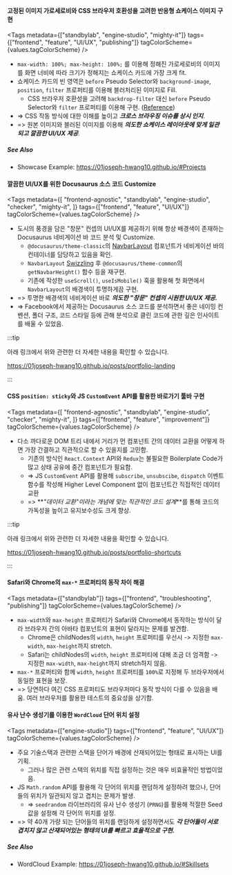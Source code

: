 
#### 고정된 이미지 가로세로비와 CSS 브라우저 호환성을 고려한 반응형 쇼케이스 이미지 구현

<Tags
  metadata={["standbylab", "engine-studio", "mighty-it"]}
  tags={["frontend", "feature", "UI/UX", "publishing"]}
  tagColorScheme={values.tagColorScheme}
/>

- `max-width: 100%; max-height: 100%;` 를 이용해 정해진 가로세로비의 이미지를 화면 너비에 따라 크기가 정해지는 쇼케이스 카드에 가장 크게 fit.
- 쇼케이스 카드의 빈 영역은 `before` Pseudo Selector와 `background-image`, `position`, `filter` 프로퍼티를 이용해 블러처리된 이미지로 Fill.
  - CSS 브라우저 호환성을 고려해 `backdrop-filter` 대신 `before` Pseudo Selector와 `filter` 프로퍼티를 이용해 구현. ([Reference](https://dev.to/rolandixor/achieving-backdrop-blur-without-backdrop-filter-16ii))
- => CSS 작동 방식에 대한 이해를 높이고 _**크로스 브라우징 이슈를 상시 인지**_.
- => 원본 이미지와 블러된 이미지를 이용해 _**의도한 쇼케이스 레이아웃에 맞게 일관되고 깔끔한 UI/UX 제공**_.

##### See Also

- Showcase Example: https://01joseph-hwang10.github.io/#Projects

#### 깔끔한 UI/UX를 위한 Docusaurus 소스 코드 Customize

<Tags
  metadata={[
    "frontend-agnostic",
    "standbylab",
    "engine-studio",
    "checker",
    "mighty-it",
  ]}
  tags={["frontend", "feature", "UI/UX"]}
  tagColorScheme={values.tagColorScheme}
/>

- 도시의 풍경을 담은 "창문" 컨셉의 UI/UX를 제공하기 위해 항상 배경색이 존재하는 Docusaurus 네비게이션 바 코드 분석 및 Customize.
  - `@docusaurus/theme-classic`의 [NavbarLayout](https://github.com/facebook/docusaurus/blob/main/packages/docusaurus-theme-classic/src/theme/Navbar/Layout/index.tsx) 컴포넌트가 네비게이션 바의 컨테이너를 담당하고 있음을 확인.
  - `NavbarLayout` [Swizzling](https://docusaurus.io/docs/swizzling) 후 `@docusaurus/theme-common`의 `getNavbarHeight()` 함수 등을 재구현.
  - 기존에 작성한 `useScroll()`, `useIsMobile()` 훅을 활용해 첫 화면에서 `NavbarLayout`의 배경색이 투명하게끔 구현.
- => 투명한 배경색의 네비게이션 바로 _**의도한 "창문" 컨셉의 시원한 UI/UX 제공.**_
- => Facebook에서 제공하는 Docusaurus 소스 코드를 분석하면서 좋은 네이밍 컨벤션, 폴더 구조, 코드 스타일 등에 관해 분석으로 클린 코드에 관한 깊은 인사이트를 배울 수 있었음.

:::tip

아래 링크에서 위와 관련한 더 자세한 내용을 확인할 수 있습니다.

https://01joseph-hwang10.github.io/posts/portfolio-landing

:::

#### CSS `position: sticky`와 JS `CustomEvent` API를 활용한 바로가기 툴바 구현

<Tags
  metadata={[
    "frontend-agnostic",
    "standbylab",
    "engine-studio",
    "checker",
    "mighty-it",
  ]}
  tags={["frontend", "feature", "improvement"]}
  tagColorScheme={values.tagColorScheme}
/>

- 다소 까다로운 DOM 트리 내에서 거리가 먼 컴포넌트 간의 데이터 교환을 어떻게 하면 가장 간결하고 직관적으로 할 수 있을지를 고민함.
  - 기존의 방식인 `React.Context` API와 `Redux`는 불필요한 Boilerplate Code가 많고 상태 공유에 중간 컴포넌트가 필요함.
  - => JS `CustomEvent` API를 활용해 `subscribe`, `unsubscibe`, `dispatch` 이벤트 함수를 작성해 Higher Level Component 없이 컴포넌트간 직접적인 데이터 교환
  - => **_"데이터 교환"이라는 개념에 맞는 직관적인 코드 설계_**를 통해 코드의 가독성을 높이고 유지보수성도 크게 향상.

:::tip

아래 링크에서 위와 관련한 더 자세한 내용을 확인할 수 있습니다.

https://01joseph-hwang10.github.io/posts/portfolio-shortcuts

:::

#### Safari와 Chrome의 `max-*` 프로퍼티의 동작 차이 해결

<Tags
  metadata={["standbylab"]}
  tags={["frontend", "troubleshooting", "publishing"]}
  tagColorScheme={values.tagColorScheme}
/>

- `max-width`와 `max-height` 프로퍼티가 Safari와 Chrome에서 동작하는 방식이 달라 브라우저 간의 아바타 컴포넌트의 표현이 달라지는 문제를 발견함.
  - Chrome은 childNodes의 `width`, `height` 프로퍼티를 우선시 -> 지정한 `max-width`, `max-height`까지 stretch.
  - Safari는 childNodes의 `width`, `height` 프로퍼티에 대해 조금 더 엄격함 -> 지정한 `max-width`, `max-height`까지 stretch하지 않음.
- `max-*` 프로퍼티와 함께 `width`, `height` 프로퍼티를 `100%`로 지정해 두 브라우저에서 동일한 표현을 보장.
- => 당연하다 여긴 CSS 프로퍼티도 브라우저마다 동작 방식이 다를 수 있음을 배움. 여러 브라우저를 활용한 테스트의 중요성을 상기함.

#### 유사 난수 생성기를 이용한 `WordCloud` 단어 위치 설정

<Tags
  metadata={["engine-studio"]}
  tags={["frontend", "feature", "UI/UX"]}
  tagColorScheme={values.tagColorScheme}
/>

- 주요 기술스택과 관련한 스택을 단어가 배경에 산재되어있는 형태로 표시하는 UI를 기획.
  - 그러나 많은 관련 스택의 위치를 직접 설정하는 것은 매우 비효율적인 방법이었음.
- JS `Math.random` API를 활용해 각 단어의 위치를 랜덤하게 설정하려 했으나, 단어들의 위치가 일관되지 않고 겹치는 문제가 발생.
  - => `seedrandom` 라이브러리의 유사 난수 생성기 (`PRNG`)를 활용해 적절한 Seed 값을 설정해 각 단어의 위치를 설정.
- => 약 40개 가량 되는 단어들의 위치를 랜덤하게 설정하면서도 _**각 단어들이 서로 겹치지 않고 산재되어있는 형태의 UI를 빠르고 효율적으로 구현.**_

##### See Also

- WordCloud Example: https://01joseph-hwang10.github.io/#Skillsets
